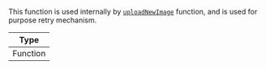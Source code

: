 This function is used internally by [`uploadNewImage`](../../../state-and-offline-support/contexts/message-input-context.mdx#uploadnewimage) function, and is used for purpose retry mechanism.

| Type     |
| -------- |
| Function |

